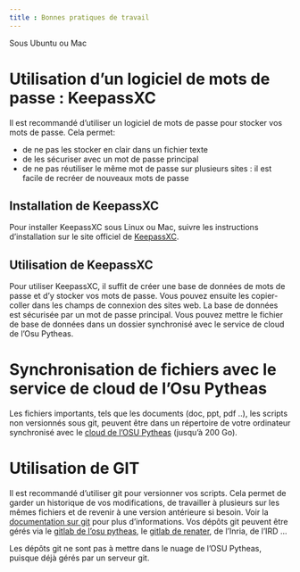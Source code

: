 ```yaml
---
title : Bonnes pratiques de travail 
---
```



Sous Ubuntu ou Mac

# Utilisation d'un logiciel de mots de passe : KeepassXC  

Il est recommandé d'utiliser un logiciel de mots de passe pour stocker vos mots de passe. Cela permet:

- de ne pas les stocker en clair dans un fichier texte
- de les sécuriser avec un mot de passe principal
- de ne pas réutiliser le même mot de passe sur plusieurs sites : il est facile de recréer de nouveaux mots de passe


## Installation de KeepassXC

Pour installer KeepassXC sous Linux ou Mac, suivre les instructions d'installation sur le site officiel de [KeepassXC](https://keepassxc.org).

## Utilisation de KeepassXC

Pour utiliser KeepassXC, il suffit de créer une base de données de mots de passe et d'y stocker vos mots de passe. Vous pouvez ensuite les copier-coller dans les champs de connexion des sites web. La base de données est sécurisée par un mot de passe principal.
Vous pouvez mettre le fichier de base de données dans un dossier synchronisé avec le service de cloud de l'Osu Pytheas.

# Synchronisation de fichiers avec le service de cloud de l'Osu Pytheas 

Les fichiers importants, tels que les documents (doc, ppt, pdf ..), les scripts non versionnés sous git, peuvent être dans un répertoire de votre ordinateur synchronisé avec le [cloud de l'OSU Pytheas]( https://documentation.osupytheas.fr/?p=3854) (jusqu'à 200 Go). 

# Utilisation de GIT

Il est recommandé d'utiliser git pour versionner vos scripts. Cela permet de garder un historique de vos modifications, de travailler à plusieurs sur les mêmes fichiers et de revenir à une version antérieure si besoin. Voir la [documentation sur git](https://documentation.osupytheas.fr/?s=git) pour plus d'informations. Vos dépôts git peuvent être gérés via le [gitlab de l'osu pytheas](https://gitlab.osupytheas.fr/), le [gitlab de renater](https://services.renater.fr/sourcesup/index), de l'Inria, de l'IRD ...

Les dépôts git ne sont pas à mettre dans le nuage de l'OSU Pytheas, puisque déjà gérés par un serveur git.

